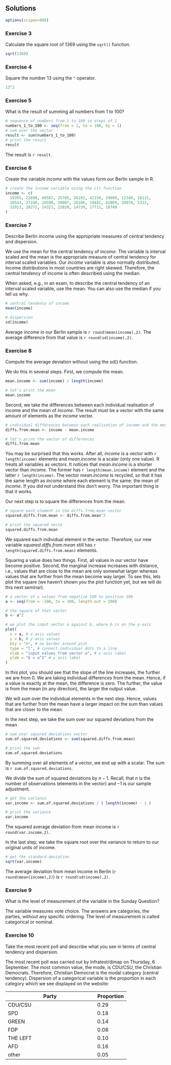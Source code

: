 ## Solutions

```r
options(scipen=999)
```

### Exercise 3

Calculate the square root of 1369 using the `sqrt()` function.

```r
sqrt(1369)
```

### Exercise 4

Square the number 13 using the `^` operator.

```r
13^2
```

### Exercise 5

What is the result of summing all numbers from 1 to 100?

```r
# sequence of numbers from 1 to 100 in steps of 1
numbers_1_to_100 <- seq(from = 1, to = 100, by = 1)
# sum over the vector
result <- sum(numbers_1_to_100)
# print the result
result
```

The result is `r result`.

### Exercise 6

Create the variable *income* with the values form our Berlin sample in R.

```r
# create the income variable using the c() function
income <- c(
  19395, 22698, 40587, 25705, 26292, 42150, 29609, 12349, 18131, 
  20543, 37240, 28598, 29007, 26106, 19441, 42869, 29978, 5333, 
  32013, 20272, 14321, 22820, 14739, 17711, 18749
)
```


### Exercise 7

Describe Berlin income using the appropriate measures of central tendency and dispersion.

We use the mean for the central tendency of *income*. The variable is interval scaled and the mean is the appropriate measure of central tendency for interval scaled variables. Our *income* variable is also normally distributed. Income distributions in most countries are right skewed. Therefore, the central tendency of income is often described using the median. 

When asked, e.g., in an exam, to describe the central tendency of an interval scaled variable, use the mean. You can also use the median if you tell us why.

```r
# central tendency of income
mean(income)

# dispersion
sd(income)
```

Average income in our Berlin sample is `r round(mean(income),2)`. The average difference from that value is `r round(sd(income),2)`. 

### Exercise 8

Compute the average deviation without using the sd() function.

We do this in several steps. First, we compute the mean.

```r
mean.income <- sum(income) / length(income)

# let's print the mean
mean.income
```

Second, we take the differences between each individual realisation of income and the mean of *income*. The result must be a vector with the same amount of elements as the *income* vector.

```r
# individual differences between each realisation of income and the mean of income
diffs.from.mean <- income - mean.income

# let's print the vector of differences
diffs.from.mean
```

You may be surprised that this works. After all, *income* is a vector with `r length(income)` elements and *mean.income* is a scalar (only one value). R treats all variables as vectors. It notices that *mean.income* is a shorter vector than *income*. The former has `r length(mean.income)` element and the latter `r length(income)`. The vector *mean.income* is recycled, so that it has the same length as *income* where each element is the same: the mean of *income*. If you did not understand this don't worry. The important thing is that it works.

Our next step is to square the differences from the mean. 

```r
# square each element in the diffs.from.mean vector
squared.diffs.from.mean <- diffs.from.mean^2

# print the squared vecto
squared.diffs.from.mean
```

We squared each individual element in the vector. Therefore, our new variable *squared.diffs.from.mean* still has `r length(squared.diffs.from.mean)` elements.

Squaring a value does two things. First, all values in our vector have become positive. Second, the marginal increase increases with distance, i.e., values that are close to the mean are only somewhat larger whereas values that are further from the mean become way larger. To see this, lets plot the square (we haven't shown you the plot function yet, but we will do this next seminar).

```r
# a vector of x values from negative 100 to positive 100
a <- seq(from = -100, to = 100, length.out = 200)

# the square of that vector
b <- a^2

# we plot the input vector a against b, where b is on the y-axis
plot(
  x = a, # x-axis values
  y = b, # y-axis values
  bty = "n", # no border around plot
  type = "l", # connect individual dots to a line
  xlab = "input values from vector a", # x axis label
  ylab = "b = a^2" # y axis label
)
```

In this plot, you should see that the slope of the line increases, the further we are from 0. We are taking individual differences from the mean. Hence, if a value is exactly at the mean, the difference is zero. The further, the value is from the mean (in any direction), the larger the output value.

We will sum over the individual elements in the next step. Hence, values that are further from the mean have a larger impact on the sum than values that are closer to the mean.

In the next step, we take the sum over our squared deviations from the mean
```r
# sum over squared deviations vector
sum.of.squared.deviations <- sum(squared.diffs.from.mean)

# print the sum
sum.of.squared.deviations
```

By summing over all elements of a vector, we end up with a scalar. The sum is `r sum.of.squared.deviations`.

We divide the sum of squared deviations by $n-1$. Recall, that $n$ is the number of observations (elements in the vector) and $-1$ is our sample adjustment.

```r
# get the variance
var.income <- sum.of.squared.deviations / ( length(income) - 1 )

# print the variance
var.income
```

The squared average deviation from mean income is `r round(var.income,2)`.

In the last step, we take the square root over the variance to return to our original units of income.

```r
# get the standard deviation
sqrt(var.income)
```

The average deviation from mean income in Berlin (`r round(mean(income),2)`) is `r round(sd(income),2)`.


### Exercise 9

What is the level of measurement of the variable in the Sunday Question?
  
The variable measures vote choice. The answers are categories, the parties, without any specific ordering. The level of measurement is called categorical or nominal.


### Exercise 10

Take the most recent poll and describe what you see in terms of central tendency and dispersion.

The most recent poll was carried out by Infratest/dimap on Thursday, 6 September. The most common value, the mode, is CDU/CSU, the Christian Democrats. Therefore, Christian Democrat is the modal category (central tendency). Dispersion of a categorical variable is the proportion in each category which we see displayed on the website:
  
  
  |Party |Proportion|
  |-----------------------------------------------------------------|-----------------------|
  |CDU/CSU|0.29|
  |SPD|0.18|
  |GREEN|0.14|
  |FDP|0.08|
  |THE LEFT|0.10|
  |AFD|0.16|
  |other|0.05|
  